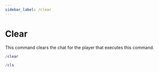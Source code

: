 ```yaml
---
sidebar_label: /clear
---
```


# Clear

This command clears the chat for the player that executes this command.

```lua
/clear
```

```lua
/cls
```
